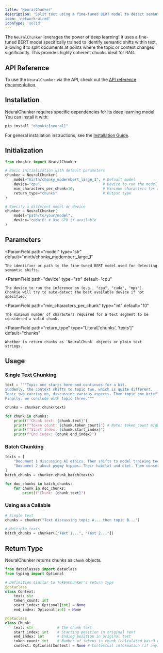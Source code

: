 ```yaml
---
title: 'NeuralChunker'
description: 'Split text using a fine-tuned BERT model to detect semantic shifts'
icon: 'network-wired'
iconType: 'solid'
---
```


The `NeuralChunker` leverages the power of deep learning! It uses a fine-tuned BERT model specifically trained to identify semantic shifts within text, allowing it to split documents at points where the topic or context changes significantly. This provides highly coherent chunks ideal for RAG.

## API Reference
To use the `NeuralChunker` via the API, check out the [API reference documentation](../api-reference/neural-chunker).

## Installation

NeuralChunker requires specific dependencies for its deep learning model. You can install it with:

```bash
pip install "chonkie[neural]"
```

<Info>For general installation instructions, see the [Installation Guide](/getting-started/installation).</Info>

## Initialization

```python
from chonkie import NeuralChunker

# Basic initialization with default parameters
chunker = NeuralChunker(
    model="mirth/chonky_modernbert_large_1", # Default model
    device="cpu",                            # Device to run the model on ('cpu', 'cuda', etc.)
    min_characters_per_chunk=10,             # Minimum characters for a chunk
    return_type="chunks"                     # Output type
)

# Specify a different model or device
chunker = NeuralChunker(
    model="path/to/your/model",
    device="cuda:0" # Use GPU if available
)
```

## Parameters

<ParamField
    path="model"
    type="str"
    default="mirth/chonky_modernbert_large_1"
>
    The identifier or path to the fine-tuned BERT model used for detecting semantic shifts.
</ParamField>

<ParamField
    path="device"
    type="str"
    default="cpu"
>
    The device to run the inference on (e.g., "cpu", "cuda", "mps"). Chonkie will try to auto-detect the best available device if not specified.
</ParamField>

<ParamField
    path="min_characters_per_chunk"
    type="int"
    default="10"
>
    The minimum number of characters required for a text segment to be considered a valid chunk.
</ParamField>

<ParamField
    path="return_type"
    type="Literal['chunks', 'texts']"
    default="chunks"
>
    Whether to return chunks as `NeuralChunk` objects or plain text strings.
</ParamField>

## Usage

### Single Text Chunking

```python
text = """Topic one starts here and continues for a bit.
Suddenly, the context shifts to topic two, which is quite different.
Topic two carries on, discussing various aspects. Then topic one briefly returns.
Finally, we conclude with topic three."""

chunks = chunker.chunk(text)

for chunk in chunks:
    print(f"Chunk text: {chunk.text}")
    print(f"Token count: {chunk.token_count}") # Note: token_count might be added post-hoc or not available depending on implementation
    print(f"Start index: {chunk.start_index}")
    print(f"End index: {chunk.end_index}")
```

### Batch Chunking

```python
texts = [
    "Document 1 discussing AI ethics. Then shifts to model training techniques.",
    "Document 2 about pygmy hippos. Their habitat and diet. Then conservation efforts."
]
batch_chunks = chunker.chunk_batch(texts)

for doc_chunks in batch_chunks:
    for chunk in doc_chunks:
        print(f"Chunk: {chunk.text}")
```

### Using as a Callable

```python
# Single text
chunks = chunker("Text discussing topic A... then topic B...")

# Multiple texts
batch_chunks = chunker(["Text 1...", "Text 2..."])
```

## Return Type

NeuralChunker returns chunks as `Chunk` objects.

```python
from dataclasses import dataclass
from typing import Optional

# Definition similar to TokenChunker's return type
@dataclass
class Context:
    text: str
    token_count: int
    start_index: Optional[int] = None
    end_index: Optional[int] = None

@dataclass
class Chunk:
    text: str           # The chunk text
    start_index: int    # Starting position in original text
    end_index: int      # Ending position in original text
    token_count: int    # Number of tokens in chunk (calculated based on the tokenizer used)
    context: Optional[Context] = None # Contextual information (if any)
```
